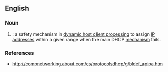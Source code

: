 ==English==

===Noun===
{{en-noun|-}}

# {{lb|en|networking}} {{initialism of|[[automatic]] [[private]] [[IP]] [[addressing]]|dot=|lang=en}}: a safety mechanism in [[DHCP|dynamic host client processing]] to assign [[IP address]]es within a given range when the main DHCP [[mechanism]] fails.

===References===
* http://compnetworking.about.com/cs/protocolsdhcp/g/bldef_apipa.htm